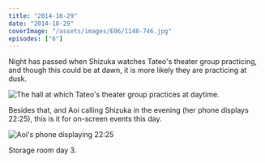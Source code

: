 ```yaml
---
title: "2014-10-29"
date: "2014-10-29"
coverImage: "/assets/images/E06/1148-746.jpg"
episodes: ["6"]
---
```


Night has passed when Shizuka watches Tateo's theater group practicing, and though this could be at dawn, it is more likely they are practicing at dusk.

![The hall at which Tateo's theater group practices at daytime.](/assets/images/E06/1141-176.jpg)

Besides that, and Aoi calling Shizuka in the evening (her phone displays 22:25), this is it for on-screen events this day.

![Aoi's phone displaying 22:25](/assets/images/E06/1243-176.jpg)

Storage room day 3.

